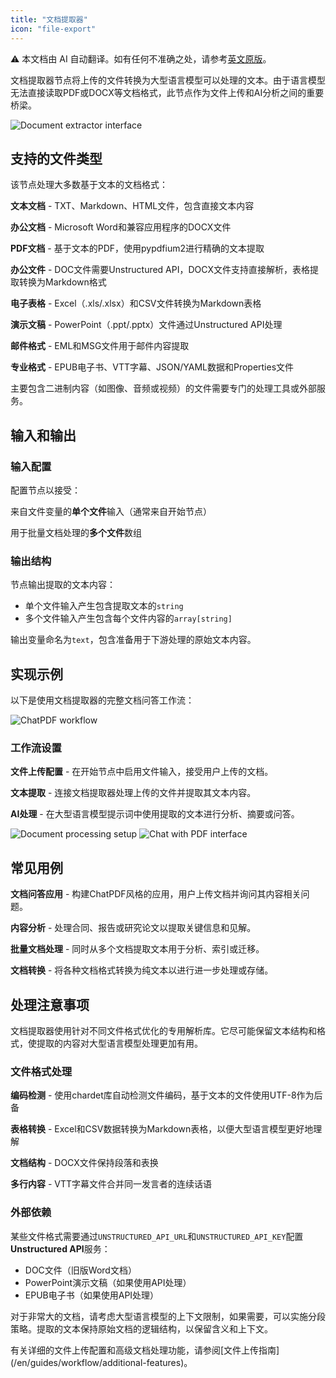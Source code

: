 ```yaml
---
title: "文档提取器"
icon: "file-export"
---
```


<Note> ⚠️ 本文档由 AI 自动翻译。如有任何不准确之处，请参考[英文原版](/en/documentation/pages/nodes/doc-extractor)。</Note>


文档提取器节点将上传的文件转换为大型语言模型可以处理的文本。由于语言模型无法直接读取PDF或DOCX等文档格式，此节点作为文件上传和AI分析之间的重要桥梁。

<Frame caption="文档提取器节点配置">
  <img src="https://assets-docs.dify.ai/dify-enterprise-mintlify/en/guides/workflow/node/f3853b40904e275da895711107e9c72f.png" alt="Document extractor interface" />
</Frame>

## 支持的文件类型

该节点处理大多数基于文本的文档格式：

**文本文档** - TXT、Markdown、HTML文件，包含直接文本内容

**办公文档** - Microsoft Word和兼容应用程序的DOCX文件

**PDF文档** - 基于文本的PDF，使用pypdfium2进行精确的文本提取

**办公文件** - DOC文件需要Unstructured API，DOCX文件支持直接解析，表格提取转换为Markdown格式

**电子表格** - Excel（.xls/.xlsx）和CSV文件转换为Markdown表格

**演示文稿** - PowerPoint（.ppt/.pptx）文件通过Unstructured API处理

**邮件格式** - EML和MSG文件用于邮件内容提取

**专业格式** - EPUB电子书、VTT字幕、JSON/YAML数据和Properties文件

主要包含二进制内容（如图像、音频或视频）的文件需要专门的处理工具或外部服务。

## 输入和输出

### 输入配置

配置节点以接受：

来自文件变量的**单个文件**输入（通常来自开始节点）

用于批量文档处理的**多个文件**数组

### 输出结构

节点输出提取的文本内容：

- 单个文件输入产生包含提取文本的`string`
- 多个文件输入产生包含每个文件内容的`array[string]`

输出变量命名为`text`，包含准备用于下游处理的原始文本内容。

## 实现示例

以下是使用文档提取器的完整文档问答工作流：

<Frame caption="ChatPDF风格的工作流实现">
  <img src="https://assets-docs.dify.ai/dify-enterprise-mintlify/en/guides/workflow/node/f6ea094b30b240c999a4248d1fc21a1c.png" alt="ChatPDF workflow" />
</Frame>

### 工作流设置

**文件上传配置** - 在开始节点中启用文件输入，接受用户上传的文档。

**文本提取** - 连接文档提取器处理上传的文件并提取其文本内容。

**AI处理** - 在大型语言模型提示词中使用提取的文本进行分析、摘要或问答。

<Frame caption="文档处理实际操作">
  <img src="https://assets-docs.dify.ai/dify-enterprise-mintlify/en/guides/workflow/node/83bca46bcde07069660ff649e5c7cf4c.png" alt="Document processing setup" />
</Frame>

<Frame caption="带文档上传的聊天界面">
  <img src="https://assets-docs.dify.ai/dify-enterprise-mintlify/en/guides/workflow/node/d05301438e8aab7393bb5863554f1009.png" alt="Chat with PDF interface" />
</Frame>

## 常见用例

**文档问答应用** - 构建ChatPDF风格的应用，用户上传文档并询问其内容相关问题。

**内容分析** - 处理合同、报告或研究论文以提取关键信息和见解。

**批量文档处理** - 同时从多个文档提取文本用于分析、索引或迁移。

**文档转换** - 将各种文档格式转换为纯文本以进行进一步处理或存储。

## 处理注意事项

文档提取器使用针对不同文件格式优化的专用解析库。它尽可能保留文本结构和格式，使提取的内容对大型语言模型处理更加有用。

### 文件格式处理

**编码检测** - 使用chardet库自动检测文件编码，基于文本的文件使用UTF-8作为后备

**表格转换** - Excel和CSV数据转换为Markdown表格，以便大型语言模型更好地理解

**文档结构** - DOCX文件保持段落和表换

**多行内容** - VTT字幕文件合并同一发言者的连续话语

### 外部依赖

某些文件格式需要通过`UNSTRUCTURED_API_URL`和`UNSTRUCTURED_API_KEY`配置**Unstructured API**服务：
- DOC文件（旧版Word文档）
- PowerPoint演示文稿（如果使用API处理）
- EPUB电子书（如果使用API处理）

对于非常大的文档，请考虑大型语言模型的上下文限制，如果需要，可以实施分段策略。提取的文本保持原始文档的逻辑结构，以保留含义和上下文。

<Info>
  有关详细的文件上传配置和高级文档处理功能，请参阅[文件上传指南](/en/guides/workflow/additional-features)。
</Info>
